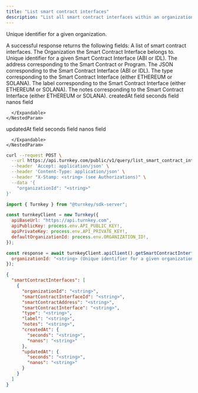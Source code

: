 ```yaml
---
title: "List smart contract interfaces"
description: "List all smart contract interfaces within an organization."
---
```



<EndpointPath type="query" path="list_smart_contract_interfaces" />

<Authorizations />

<H3Bordered text="Body" />

<ParamField body="organizationId" type="string" required={true}>

Unique identifier for a given organization.
</ParamField>


<H3Bordered text="Response" />
A successful response returns the following fields:

<ResponseField name="smartContractInterfaces" type="array" required={true}>
  A list of smart contract interfaces.
  <Expandable title="smartContractInterfaces details">
    <NestedParam parentKey="smartContractInterfaces" childKey="organizationId" type="string" required={true}>
The Organization the Smart Contract Interface belongs to.
</NestedParam>
<NestedParam parentKey="smartContractInterfaces" childKey="smartContractInterfaceId" type="string" required={true}>
Unique identifier for a given Smart Contract Interface (ABI or IDL).
</NestedParam>
<NestedParam parentKey="smartContractInterfaces" childKey="smartContractAddress" type="string" required={true}>
The address corresponding to the Smart Contract or Program.
</NestedParam>
<NestedParam parentKey="smartContractInterfaces" childKey="smartContractInterface" type="string" required={true}>
The JSON corresponding to the Smart Contract Interface (ABI or IDL).
</NestedParam>
<NestedParam parentKey="smartContractInterfaces" childKey="type" type="string" required={true}>
The type corresponding to the Smart Contract Interface (either ETHEREUM or SOLANA).
</NestedParam>
<NestedParam parentKey="smartContractInterfaces" childKey="label" type="string" required={true}>
The label corresponding to the Smart Contract Interface (either ETHEREUM or SOLANA).
</NestedParam>
<NestedParam parentKey="smartContractInterfaces" childKey="notes" type="string" required={true}>
The notes corresponding to the Smart Contract Interface (either ETHEREUM or SOLANA).
</NestedParam>
<NestedParam parentKey="smartContractInterfaces" childKey="createdAt" type="object" required={true}>
      createdAt field
      <Expandable title="createdAt details">
        <NestedParam parentKey="smartContractInterfaces.createdAt" childKey="seconds" type="string" required={true}>
seconds field
</NestedParam>
<NestedParam parentKey="smartContractInterfaces.createdAt" childKey="nanos" type="string" required={true}>
nanos field
</NestedParam>

      </Expandable>
    </NestedParam>
<NestedParam parentKey="smartContractInterfaces" childKey="updatedAt" type="object" required={true}>
      updatedAt field
      <Expandable title="updatedAt details">
        <NestedParam parentKey="smartContractInterfaces.updatedAt" childKey="seconds" type="string" required={true}>
seconds field
</NestedParam>
<NestedParam parentKey="smartContractInterfaces.updatedAt" childKey="nanos" type="string" required={true}>
nanos field
</NestedParam>

      </Expandable>
    </NestedParam>

  </Expandable>
</ResponseField>

<RequestExample>

```bash title="cURL"
curl --request POST \
  --url https://api.turnkey.com/public/v1/query/list_smart_contract_interfaces \
  --header 'Accept: application/json' \
  --header 'Content-Type: application/json' \
  --header "X-Stamp: <string> (see Authorizations)" \
  --data '{
    "organizationId": "<string>"
}'
```

```javascript title="JavaScript"
import { Turnkey } from "@turnkey/sdk-server";

const turnkeyClient = new Turnkey({
  apiBaseUrl: "https://api.turnkey.com",
  apiPublicKey: process.env.API_PUBLIC_KEY!,
  apiPrivateKey: process.env.API_PRIVATE_KEY!,
  defaultOrganizationId: process.env.ORGANIZATION_ID!,
});

const response = await turnkeyClient.apiClient().getSmartContractInterfaces({
  organizationId: "<string> (Unique identifier for a given organization.)"
});
```

</RequestExample>

<ResponseExample>

```json 200
{
  "smartContractInterfaces": [
    {
      "organizationId": "<string>",
      "smartContractInterfaceId": "<string>",
      "smartContractAddress": "<string>",
      "smartContractInterface": "<string>",
      "type": "<string>",
      "label": "<string>",
      "notes": "<string>",
      "createdAt": {
        "seconds": "<string>",
        "nanos": "<string>"
      },
      "updatedAt": {
        "seconds": "<string>",
        "nanos": "<string>"
      }
    }
  ]
}
```

</ResponseExample>
